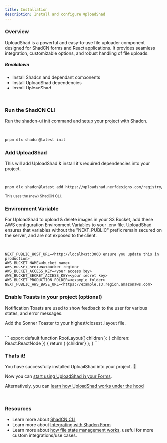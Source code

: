 ```yaml
---
title: Installation
description: Install and configure UploadShad
---
```


### Overview

UploadShad is a powerful and easy-to-use file uploader component designed for ShadCN forms and React applications. It provides seamless integration, customizable options, and robust handling of file uploads.

##### Breakdown

- Install Shadcn and dependant components
- Install UploadShad dependencies
- Install UploadShad

<br />

<Steps>

### Run the ShadCN CLI

Run the shadcn-ui init command and setup your project with Shadcn.

<br />

```bash
pnpm dlx shadcn@latest init
```

### Add UploadShad

This will add UploadShad & install it's required dependencies into your project.

<br />

```bash
pnpm dlx shadcn@latest add https://uploadshad.nerfdesigns.com/registry/uploadshad.json
```

<small>This uses the (new) ShadCN CLI.</small>

### Environment Variable

For UploadShad to upload & delete images in your S3 Bucket, add these AWS configuration Environment Variables to your .env file.
UploadShad ensures that variables without the "NEXT_PUBLIC" prefix remain secured on the server, and are not exposed to the client.

<br />

```
NEXT_PUBLIC_HOST_URL=<http://localhost:3000 ensure you update this in production>
AWS_BUCKET_NAME=<bucket name>
AWS_BUCKET_REGION=<bucket region>
AWS_BUCKET_ACCESS_KEY=<your access key>
AWS_BUCKET_SECRET_ACCESS_KEY=<your secret key>
AWS_BUCKET_PRODUCTION_FOLDER=<example folder>
NEXT_PUBLIC_AWS_BASE_URL=<https://example.s3.region.amazonaws.com>
```

### Enable Toasts in your project (optional)

Notification Toasts are used to show feedback to the user for various states, and error messages.

Add the Sonner Toaster to your highest/closest .layout file.

<br />
```
export default function RootLayout({ children }: { children: React.ReactNode }) {
  return (
    <html className="smooth-scroll" lang="en">
      <body className={inter.className}>
          {children}
      </body>
        <Toaster richColors position="top-center" />
    </html>
  );
}
```

### Thats it!

You have successfully installed UploadShad into your project. 🎉

Now you can [start using UploadShad in your Forms](/uploadshad/).

Alternatively, you can [learn how UploadShad works under the hood]("/uploadshad)

</Steps>

<br />

### Resources

- Learn more about [ShadCN CLI](https://ui.shadcn.com/docs/cli)
- Learn more about [Integrating with Shadcn Form](/uploadshad/uploadshad-shadcn-form-integration)
- Learn more about [how file state management works](/uploadshad/file-state-management), useful for more custom integrations/use cases.
